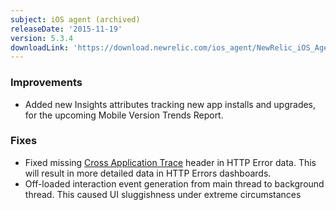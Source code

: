 ```yaml
---
subject: iOS agent (archived)
releaseDate: '2015-11-19'
version: 5.3.4
downloadLink: 'https://download.newrelic.com/ios_agent/NewRelic_iOS_Agent_5.3.4.zip'
---
```


### Improvements

* Added new Insights attributes tracking new app installs and upgrades, for the upcoming Mobile Version Trends Report.

### Fixes

* Fixed missing [Cross Application Trace](https://docs.newrelic.com/docs/apm/transactions/cross-application-traces/cross-application-tracing) header in HTTP Error data. This will result in more detailed data in HTTP Errors dashboards.
* Off-loaded interaction event generation from main thread to background thread. This caused UI sluggishness under extreme circumstances
